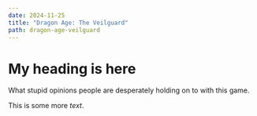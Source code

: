 ```yaml
---
date: 2024-11-25
title: "Dragon Age: The Veilguard"
path: dragon-age-veilguard
---
```


# My heading is here

What stupid opinions people are desperately holding on to with this game.

This is some more *text*.
